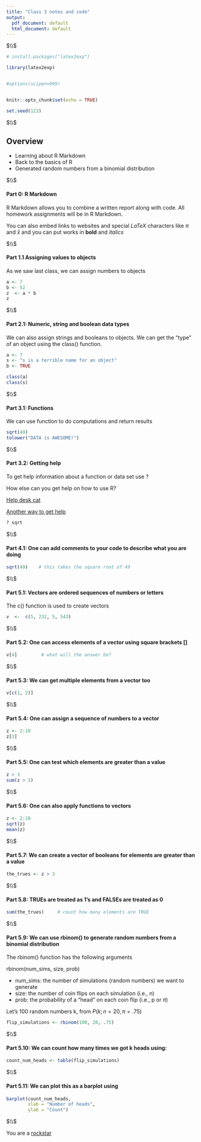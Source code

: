 ```yaml
---
title: "Class 3 notes and code"
output:
  pdf_document: default
  html_document: default
---
```






$\\$





```r

# install.packages("latex2exp")

library(latex2exp)


#options(scipen=999)


knitr::opts_chunk$set(echo = TRUE)

set.seed(123)

```



$\\$




## Overview

 * Learning about R Markdown
 * Back to the basics of R
 * Generated random numbers from a binomial distribution
 




$\\$





#### Part 0: R Markdown


R Markdown allows you to combine a written report along with code. All homework assignments will be in R Markdown. 


You can also embed links to websites and special $LaTeX$ characters like $\pi$ and $\bar{x}$ and you can put works in **bold** and *italics*








$\\$






#### Part 1.1 Assigning values to objects


As we saw last class, we can assign numbers to objects



```r

a <- 7
b <- 52
z  <- a * b
z


```




$\\$




#### Part 2.1: Numeric, string and boolean data types

We can also assign strings and booleans to objects. We can get the "type" of an object using the class() function. 



```r

a <- 7			
s <- "s is a terrible name for an object"
b <- TRUE

class(a)
class(s)


```




$\\$




#### Part 3.1: Functions

We can use function to do computations and return results



```r


sqrt(49)			
tolower("DATA is AWESOME!")


```



$\\$




#### Part 3.2: Getting help

To get help information about a function or data set use ?  


How else can you get help on how to use R?

[Help desk cat](https://tr4.cbsistatic.com/hub/i/2017/06/12/bd6094f4-c445-4619-a2a4-376b3a8c2065/google-business-cat.jpg)

[Another way to get help](https://piazza.com/class/k2cifwdm13c1kv)




```r

? sqrt


```



$\\$




#### Part 4.1: One can add comments to your code to describe what you are doing

```r

sqrt(49)    # this takes the square root of 49


```



$\\$




#### Part 5.1: Vectors are ordered sequences of numbers or letters


The c() function is used to create vectors


```r


v  <-  c(5, 232, 5, 543)	


```



$\\$





#### Part 5.2: One can access elements of a vector using square brackets []


```r

v[4]         # what will the answer be?    


```




$\\$




#### Part 5.3: We can get multiple elements from a vector too

```r

v[c(1, 2)]


```



$\\$




#### Part 5.4: One can assign a sequence of numbers to a vector


```r

z <- 2:10
z[3]	


```



$\\$




#### Part 5.5: One can test which elements are greater than a value

```r

z > 3
sum(z > 3)


```



$\\$




#### Part 5.6: One can also apply functions to vectors

```r

z <- 2:10
sqrt(z)
mean(z)

```




$\\$





#### Part 5.7: We can create a vector of booleans for elements are greater than a value

```r

the_trues <- z > 3


```




$\\$




#### Part 5.8: TRUEs are treated as 1’s and FALSEs are treated as 0


```r

sum(the_trues)     # count how many elements are TRUE


```



$\\$




#### Part 5.9: We can use rbinom() to generate random numbers from a binomial distribution

The rbinom() function has the following arguments

rbinom(num_sims, size, prob)

 * num_sims: the number of simulations (random numbers) we want to generate
 * size:  the number of coin flips on each simulation  (i.e., n)
 * prob: the probability of a “head” on each coin flip (i.e., p or $\pi$)


Let's 100 random numbers k, from $P(k; n = 20, \pi = .75)$

```r

flip_simulations <- rbinom(100, 20, .75)


```



$\\$




#### Part 5.10: We can count how many times we got k heads using:

```r

count_num_heads <- table(flip_simulations)


```



$\\$




#### Part 5.11: We can plot this as a barplot using


```r

barplot(count_num_heads, 
        xlab = "Number of heads", 
        ylab = "Count")


```



$\\$



You are a [rockstar](https://images2.minutemediacdn.com/image/upload/c_fill,g_auto,h_1248,w_2220/f_auto,q_auto,w_1100/v1555319921/shape/mentalfloss/matrix_header.jpg)










